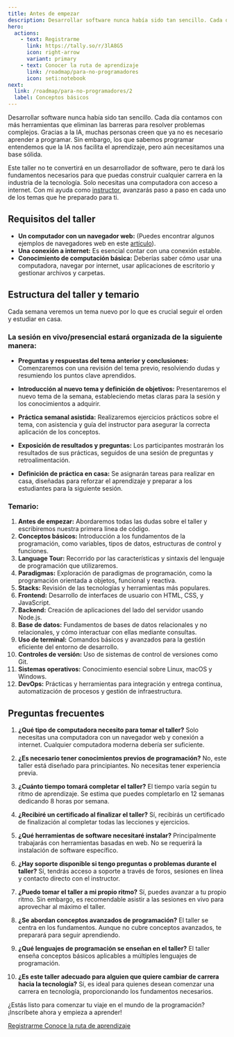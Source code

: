 ```yaml
---
title: Antes de empezar
description: Desarrollar software nunca había sido tan sencillo. Cada día contamos con más herramientas que eliminan las barreras para resolver problemas complejos. Gracias a la IA, muchas personas creen que ya no es necesario aprender a programar. Sin embargo, los que sabemos programar entendemos que la IA nos facilita el aprendizaje, pero aún necesitamos una base sólida.
hero:
  actions:
    - text: Registrarme
      link: https://tally.so/r/3lA8G5
      icon: right-arrow
      variant: primary
    - text: Conocer la ruta de aprendizaje
      link: /roadmap/para-no-programadores
      icon: seti:notebook
next:
  link: /roadmap/para-no-programadores/2
  label: Conceptos básicos
---
```


Desarrollar software nunca había sido tan sencillo. Cada día contamos con más herramientas que eliminan las barreras para resolver problemas complejos. Gracias a la IA, muchas personas creen que ya no es necesario aprender a programar. Sin embargo, los que sabemos programar entendemos que la IA nos facilita el aprendizaje, pero aún necesitamos una base sólida.

Este taller no te convertirá en un desarrollador de software, pero te dará los fundamentos necesarios para que puedas construir cualquier carrera en la industria de la tecnología. Solo necesitas una computadora con acceso a internet. Con mi ayuda como [instructor](https://jesusdmedinac.com/about/), avanzarás paso a paso en cada uno de los temas que he preparado para ti.

## Requisitos del taller

- **Un computador con un navegador web:** (Puedes encontrar algunos ejemplos de navegadores web en este [artículo](https://jesusdmedinac.notion.site/C-mo-puedo-empezar-a-programar-2cac38be0050444cba099b1e3b21b029)).
- **Una conexión a internet:** Es esencial contar con una conexión estable.
- **Conocimiento de computación básica:** Deberías saber cómo usar una computadora, navegar por internet, usar aplicaciones de escritorio y gestionar archivos y carpetas.

## Estructura del taller y temario

Cada semana veremos un tema nuevo por lo que es crucial seguir el orden y estudiar en casa.

### La sesión en vivo/presencial estará organizada de la siguiente manera:

- **Preguntas y respuestas del tema anterior y conclusiones:** Comenzaremos con una revisión del tema previo, resolviendo dudas y resumiendo los puntos clave aprendidos.
  
- **Introducción al nuevo tema y definición de objetivos:** Presentaremos el nuevo tema de la semana, estableciendo metas claras para la sesión y los conocimientos a adquirir.

- **Práctica semanal asistida:** Realizaremos ejercicios prácticos sobre el tema, con asistencia y guía del instructor para asegurar la correcta aplicación de los conceptos.

- **Exposición de resultados y preguntas:** Los participantes mostrarán los resultados de sus prácticas, seguidos de una sesión de preguntas y retroalimentación.

- **Definición de práctica en casa:** Se asignarán tareas para realizar en casa, diseñadas para reforzar el aprendizaje y preparar a los estudiantes para la siguiente sesión.

### Temario:

1. **Antes de empezar:** Abordaremos todas las dudas sobre el taller y escribiremos nuestra primera línea de código.
2. **Conceptos básicos:** Introducción a los fundamentos de la programación, como variables, tipos de datos, estructuras de control y funciones.
3. **Language Tour:** Recorrido por las características y sintaxis del lenguaje de programación que utilizaremos.
4. **Paradigmas:** Exploración de paradigmas de programación, como la programación orientada a objetos, funcional y reactiva.
5. **Stacks:** Revisión de las tecnologías y herramientas más populares.
6. **Frontend:** Desarrollo de interfaces de usuario con HTML, CSS, y JavaScript.
7. **Backend:** Creación de aplicaciones del lado del servidor usando Node.js.
8. **Base de datos:** Fundamentos de bases de datos relacionales y no relacionales, y cómo interactuar con ellas mediante consultas.
9. **Uso de terminal:** Comandos básicos y avanzados para la gestión eficiente del entorno de desarrollo.
10. **Controles de versión:** Uso de sistemas de control de versiones como Git.
11. **Sistemas operativos:** Conocimiento esencial sobre Linux, macOS y Windows.
12. **DevOps:** Prácticas y herramientas para integración y entrega continua, automatización de procesos y gestión de infraestructura.

## Preguntas frecuentes

1. **¿Qué tipo de computadora necesito para tomar el taller?** Solo necesitas una computadora con un navegador web y conexión a internet. Cualquier computadora moderna debería ser suficiente.

2. **¿Es necesario tener conocimientos previos de programación?** No, este taller está diseñado para principiantes. No necesitas tener experiencia previa.

3. **¿Cuánto tiempo tomará completar el taller?** El tiempo varía según tu ritmo de aprendizaje. Se estima que puedes completarlo en 12 semanas dedicando 8 horas por semana.

4. **¿Recibiré un certificado al finalizar el taller?** Sí, recibirás un certificado de finalización al completar todas las lecciones y ejercicios.

5. **¿Qué herramientas de software necesitaré instalar?** Principalmente trabajarás con herramientas basadas en web. No se requerirá la instalación de software específico.

6. **¿Hay soporte disponible si tengo preguntas o problemas durante el taller?** Sí, tendrás acceso a soporte a través de foros, sesiones en línea y contacto directo con el instructor.

7. **¿Puedo tomar el taller a mi propio ritmo?** Sí, puedes avanzar a tu propio ritmo. Sin embargo, es recomendable asistir a las sesiones en vivo para aprovechar al máximo el taller.

8. **¿Se abordan conceptos avanzados de programación?** El taller se centra en los fundamentos. Aunque no cubre conceptos avanzados, te preparará para seguir aprendiendo.

9. **¿Qué lenguajes de programación se enseñan en el taller?** El taller enseña conceptos básicos aplicables a múltiples lenguajes de programación.

10. **¿Es este taller adecuado para alguien que quiere cambiar de carrera hacia la tecnología?** Sí, es ideal para quienes desean comenzar una carrera en tecnología, proporcionando los fundamentos necesarios.

¿Estás listo para comenzar tu viaje en el mundo de la programación? ¡Inscríbete ahora y empieza a aprender!


<div class="sl-flex actions astro-yqcqg6uk" data-astro-source-file="/Users/jesusdmedinac/proyectos/JesusDMedinaC/ProgramacionDesde0/from-0-dev/node_modules/.pnpm/@astrojs+starlight@0.24.4_astro@4.11.0/node_modules/@astrojs/starlight/components/Hero.astro" data-astro-source-loc="52:34">
<a class="sl-flex action primary astro-hvudyjcp" href="https://tally.so/r/3lA8G5" data-astro-source-file="/Users/jesusdmedinac/proyectos/JesusDMedinaC/ProgramacionDesde0/from-0-dev/node_modules/.pnpm/@astrojs+starlight@0.24.4_astro@4.11.0/node_modules/@astrojs/starlight/components/CallToAction.astro" data-astro-source-loc="17:81"> Registrarme <Icon name="right-arrow" size="1.5rem"/></a> 
<a class="sl-flex action minimal astro-hvudyjcp" href="/roadmap/para-no-programadores" data-astro-source-file="/Users/jesusdmedinac/proyectos/JesusDMedinaC/ProgramacionDesde0/from-0-dev/node_modules/.pnpm/@astrojs+starlight@0.24.4_astro@4.11.0/node_modules/@astrojs/starlight/components/CallToAction.astro" data-astro-source-loc="17:81"> Conoce la ruta de aprendizaje <Icon name="seti:notebook"  size="1.5rem" /></a>  
</div>
